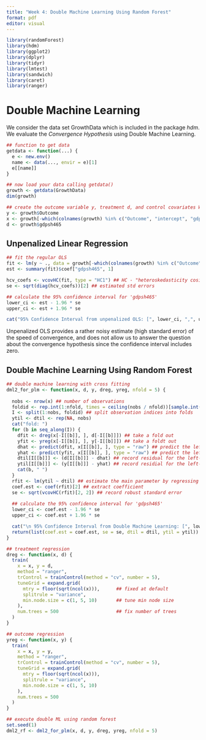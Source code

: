 ```yaml
---
title: "Week 4: Double Machine Learning Using Random Forest"
format: pdf
editor: visual
---
```


```r
library(randomForest)
library(hdm)
library(ggplot2)
library(dplyr)
library(tidyr)
library(lmtest)
library(sandwich)
library(caret)
library(ranger)
```

# Double Machine Learning

We consider the data set GrowthData which is included in the package *hdm*. We evaluate the *Convergence Hypothesis* using Double Machine Learning.

```r

## function to get data
getdata <- function(...) {
  e <- new.env()
  name <- data(..., envir = e)[1]
  e[[name]]
}

## now load your data calling getdata()
growth <- getdata(GrowthData)
dim(growth)
```

```r
## create the outcome variable y, treatment d, and control covariates W
y <- growth$Outcome
x <- growth[-which(colnames(growth) %in% c("Outcome", "intercept", "gdpsh465"))]
d <- growth$gdpsh465
```

## Unpenalized Linear Regression

```r
## fit the regular OLS
fit <- lm(y ~ ., data = growth[-which(colnames(growth) %in% c("Outcome", "intercept"))])
est <- summary(fit)$coef["gdpsh465", 1]

hcv_coefs <- vcovHC(fit, type = "HC1") ## HC - "heteroskedasticity cosistent"
se <- sqrt(diag(hcv_coefs))[2] ## estimated std errors

## calculate the 95% confidence interval for 'gdpsh465'
lower_ci <- est - 1.96 * se
upper_ci <- est + 1.96 * se

cat("95% Confidence Interval from unpenalized OLS: [", lower_ci, ",", upper_ci, "] \n", "with coefficient estimate: ", est)
```

Unpenalized OLS provides a rather noisy estimate (high standard error) of the speed of convergence, and does not allow us to answer the question about the convergence hypothesis since the confidence interval includes zero.

## Double Machine Learning Using Random Forest

```r

## double machine learning with cross fitting
dml2_for_plm <- function(x, d, y, dreg, yreg, nfold = 5) {
  
  nobs <- nrow(x) ## number of observations
  foldid <- rep.int(1:nfold, times = ceiling(nobs / nfold))[sample.int(nobs)] ## define folds indices
  I <- split(1:nobs, foldid) ## split observation indices into folds
  ytil <- dtil <- rep(NA, nobs)
  cat("fold: ")
  for (b in seq_along(I)) {
    dfit <- dreg(x[-I[[b]], ], d[-I[[b]]]) ## take a fold out
    yfit <- yreg(x[-I[[b]], ], y[-I[[b]]]) ## take a foldt out
    dhat <- predict(dfit, x[I[[b]], ], type = "raw") ## predict the left-out fold
    yhat <- predict(yfit, x[I[[b]], ], type = "raw") ## predict the left-out fold
    dtil[I[[b]]] <- (d[I[[b]]] - dhat) ## record residual for the left-out fold
    ytil[I[[b]]] <- (y[I[[b]]] - yhat) ## record residial for the left-out fold
    cat(b, " ")
  }
  rfit <- lm(ytil ~ dtil) ## estimate the main parameter by regressing one residual on the other
  coef.est <- coef(rfit)[2] ## extract coefficient
  se <- sqrt(vcovHC(rfit)[2, 2]) ## record robust standard error
  
  ## calculate the 95% confidence interval for 'gdpsh465'
  lower_ci <- coef.est - 1.96 * se
  upper_ci <- coef.est + 1.96 * se

  cat("\n 95% Confidence Interval from Double Machine Learning: [", lower_ci, ",", upper_ci, "] \n", "with coefficient estimate: ", coef.est)
  return(list(coef.est = coef.est, se = se, dtil = dtil, ytil = ytil)) ## save output and residuals
}

```

```r
## treatment regression
dreg <- function(x, d) {
  train(
    x = x, y = d,
    method = "ranger",
    trControl = trainControl(method = "cv", number = 5),
    tuneGrid = expand.grid(
      mtry = floor(sqrt(ncol(x))),      ## fixed at default
      splitrule = "variance",
      min.node.size = c(1, 5, 10)       ## tune min node size
    ),
    num.trees = 500                     ## fix number of trees
  )
}

## outcome regression
yreg <- function(x, y) {
  train(
    x = x, y = y,
    method = "ranger",
    trControl = trainControl(method = "cv", number = 5),
    tuneGrid = expand.grid(
      mtry = floor(sqrt(ncol(x))),
      splitrule = "variance",
      min.node.size = c(1, 5, 10)
    ),
    num.trees = 500
  )
}

## execute double ML using random forest
set.seed(1)
dml2_rf <- dml2_for_plm(x, d, y, dreg, yreg, nfold = 5)
```
